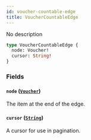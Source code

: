```yaml
---
id: voucher-countable-edge
title: VoucherCountableEdge
---
```



No description

```graphql
type VoucherCountableEdge {
  node: Voucher!
  cursor: String!
}
```


### Fields

#### `node` ([`Voucher`](../../../developer/api-reference/objects/voucher))

The item at the end of the edge.


#### `cursor` ([`String`](../../../developer/api-reference/scalars/string))

A cursor for use in pagination.




